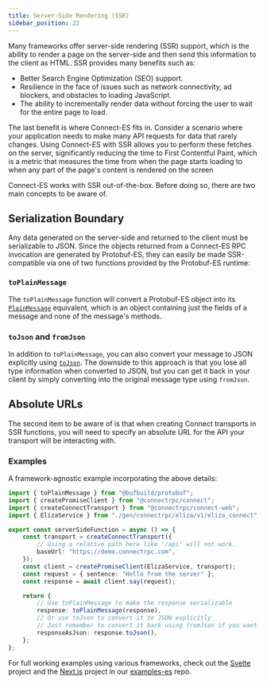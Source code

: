 ```yaml
---
title: Server-Side Rendering (SSR)
sidebar_position: 22
---
```


Many frameworks offer server-side rendering (SSR) support, which is the ability to render a page on the server-side and
then send this information to the client as HTML. SSR provides many benefits such as:

* Better Search Engine Optimization (SEO) support.
* Resilience in the face of issues such as network connectivity, ad blockers, and obstacles to loading JavaScript.
* The ability to incrementally render data without forcing the user to wait for the entire page to load.

The last benefit is where Connect-ES fits in. Consider a scenario where your application needs to make many API requests
for data that rarely changes. Using Connect-ES with SSR allows you to perform these fetches on the server, significantly
reducing the time to First Contentful Paint, which is a metric that measures the time from when the page starts loading
to when any part of the page's content is rendered on the screen

Connect-ES works with SSR out-of-the-box. Before doing so, there are two main concepts to be aware of.

## Serialization Boundary

Any data generated on the server-side and returned to the client must be serializable to JSON. Since the objects
returned from a Connect-ES RPC invocation are generated by Protobuf-ES, they can easily be made SSR-compatible via one
of two functions provided by the Protobuf-ES runtime:

### `toPlainMessage`

The `toPlainMessage` function will convert a Protobuf-ES object into its [`PlainMessage`](https://github.com/bufbuild/protobuf-es/blob/main/docs/runtime_api.md#plainmessage)
equivalent, which is an object containing just the fields of a message and none of the message's methods.

### `toJson` and `fromJson`

In addition to `toPlainMessage`, you can also convert your message to JSON explicitly using
[`toJson`](https://github.com/bufbuild/protobuf-es/blob/main/docs/runtime_api.md#json). The downside to this approach
is that you lose all type information when converted to JSON, but you can get it back in your client by simply
converting into the original message type using `fromJson`.

## Absolute URLs

The second item to be aware of is that when creating Connect transports in SSR functions, you will need to specify an
absolute URL for the API your transport will be interacting with.

### Examples

A framework-agnostic example incorporating the above details:


```ts
import { toPlainMessage } from "@bufbuild/protobuf";
import { createPromiseClient } from "@connectrpc/connect";
import { createConnectTransport } from "@connectrpc/connect-web";
import { ElizaService } from "./gen/connectrpc/eliza/v1/eliza_connect";

export const serverSideFunction = async () => {
    const transport = createConnectTransport({
        // Using a relative path here like '/api' will not work.
        baseUrl: "https://demo.connectrpc.com",
    });
    const client = createPromiseClient(ElizaService, transport);
    const request = { sentence: "Hello from the server" };
    const response = await client.say(request);

    return {
        // Use toPlainMessage to make the response serializable
        response: toPlainMessage(response),
        // Or use toJson to convert it to JSON explicitly
        // Just remember to convert it back using fromJson if you want your original message types
        responseAsJson: response.toJson(),
    };
};
```

For full working examples using various frameworks, check out the [Svelte](https://github.com/connectrpc/examples-es/tree/main/svelte)
project and the [Next.js](https://github.com/connectrpc/examples-es/tree/main/nextjs) project in our
[examples-es](https://github.com/connectrpc/examples-es) repo.
